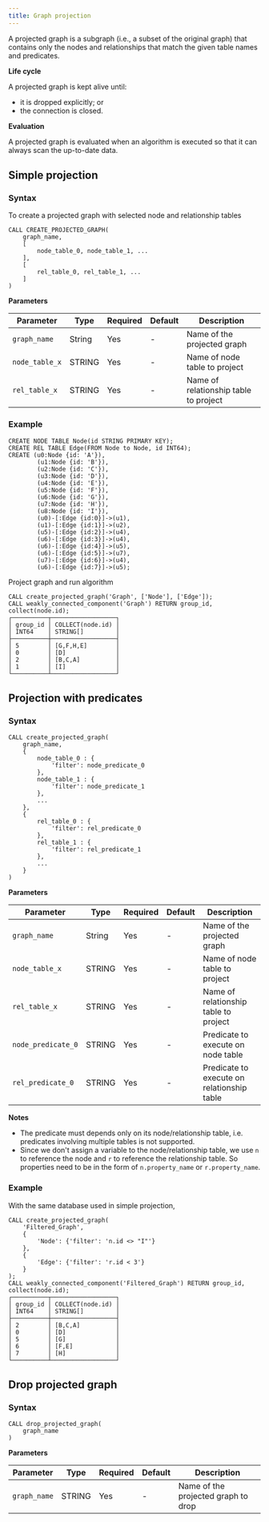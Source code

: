 ```yaml
---
title: Graph projection
---
```


A projected graph is a subgraph (i.e., a subset of the original graph) that contains only the nodes and relationships that
match the given table names and predicates.

**Life cycle**

A projected graph is kept alive until:
- it is dropped explicitly; or
- the connection is closed.

**Evaluation**

A projected graph is evaluated when an algorithm is executed so that it can always scan the up-to-date data.

## Simple projection

### Syntax
To create a projected graph with selected node and relationship tables
```
CALL CREATE_PROJECTED_GRAPH(
    graph_name,
    [
        node_table_0, node_table_1, ...
    ],
    [
        rel_table_0, rel_table_1, ...
    ]
)
```

**Parameters**

| Parameter | Type | Required | Default | Description |
| --- | --- | --- | --- | --- |
| `graph_name` | String | Yes | - | Name of the projected graph |
| `node_table_x` | STRING | Yes | - | Name of node table to project |
| `rel_table_x` | STRING | Yes | - | Name of relationship table to project |


### Example

```
CREATE NODE TABLE Node(id STRING PRIMARY KEY);
CREATE REL TABLE Edge(FROM Node to Node, id INT64);
CREATE (u0:Node {id: 'A'}),
        (u1:Node {id: 'B'}),
        (u2:Node {id: 'C'}),
        (u3:Node {id: 'D'}),
        (u4:Node {id: 'E'}),
        (u5:Node {id: 'F'}),
        (u6:Node {id: 'G'}),
        (u7:Node {id: 'H'}),
        (u8:Node {id: 'I'}),
        (u0)-[:Edge {id:0}]->(u1),
        (u1)-[:Edge {id:1}]->(u2),
        (u5)-[:Edge {id:2}]->(u4),
        (u6)-[:Edge {id:3}]->(u4),
        (u6)-[:Edge {id:4}]->(u5),
        (u6)-[:Edge {id:5}]->(u7),
        (u7)-[:Edge {id:6}]->(u4),
        (u6)-[:Edge {id:7}]->(u5);
```
Project graph and run algorithm
```
CALL create_projected_graph('Graph', ['Node'], ['Edge']);
CALL weakly_connected_component('Graph') RETURN group_id, collect(node.id);
┌──────────┬──────────────────┐
│ group_id │ COLLECT(node.id) │
│ INT64    │ STRING[]         │
├──────────┼──────────────────┤
│ 5        │ [G,F,H,E]        │
│ 0        │ [D]              │
│ 2        │ [B,C,A]          │
│ 1        │ [I]              │
└──────────┴──────────────────┘
```


## Projection with predicates

### Syntax

```
CALL create_projected_graph(
    graph_name,
    {
        node_table_0 : {
            'filter': node_predicate_0
        },
        node_table_1 : {
            'filter': node_predicate_1
        },
        ...
    },
    {
        rel_table_0 : {
            'filter': rel_predicate_0
        },
        rel_table_1 : {
            'filter': rel_predicate_1
        },
        ...
    }
)
```

**Parameters**

| Parameter | Type | Required | Default | Description |
| --- | --- | --- | --- | --- |
| `graph_name` | String | Yes | - | Name of the projected graph |
| `node_table_x` | STRING | Yes | - | Name of node table to project |
| `rel_table_x` | STRING | Yes | - | Name of relationship table to project |
| `node_predicate_0` | STRING | Yes | - | Predicate to execute on node table |
| `rel_predicate_0` | STRING | Yes | - | Predicate to execute on relationship table |

**Notes**
- The predicate must depends only on its node/relationship table, i.e. predicates involving multiple tables is not supported.
- Since we don't assign a variable to the node/relationship table, we use `n` to reference the node and `r` to reference the relationship table. So properties need to be in the form of `n.property_name` or `r.property_name`.

### Example
With the same database used in simple projection,

```
CALL create_projected_graph(
    'Filtered_Graph',
    {
        'Node': {'filter': 'n.id <> "I"'}
    },
    {
        'Edge': {'filter': 'r.id < 3'}
    }
);
CALL weakly_connected_component('Filtered_Graph') RETURN group_id, collect(node.id);
┌──────────┬──────────────────┐
│ group_id │ COLLECT(node.id) │
│ INT64    │ STRING[]         │
├──────────┼──────────────────┤
│ 2        │ [B,C,A]          │
│ 0        │ [D]              │
│ 5        │ [G]              │
│ 6        │ [F,E]            │
│ 7        │ [H]              │
└──────────┴──────────────────┘
```

## Drop projected graph

### Syntax

```
CALL drop_projected_graph(
    graph_name
)
```
**Parameters**

| Parameter | Type | Required | Default | Description |
| --- | --- | --- | --- | --- |
| `graph_name` | STRING | Yes | - | Name of the projected graph to drop |
